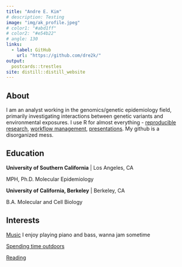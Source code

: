 ```yaml
---
title: "Andre E. Kim"
# description: Testing
image: "img/ak_profile.jpeg"
# color1: "#abd1ff"
# color2: "#e54b22"
# angle: 130
links:
  - label: GitHub
    url: "https://github.com/dre2k/"
output:
  postcards::trestles
site: distill::distill_website
---
```


## About

I am an analyst working in the genomics/genetic epidemiology field, primarily investigating interactions between genetic variants and environmental exposures. I use R for almost everything - [reproducible research](https://rmarkdown.rstudio.com/), [workflow management](https://books.ropensci.org/targets/), [presentations](https://bookdown.org/yihui/rmarkdown/xaringan.html). My github is a disorganized mess. 

## Education

**University of Southern California** | Los Angeles, CA

MPH, Ph.D. Molecular Epidemiology

**University of California, Berkeley** | Berkeley, CA

B.A. Molecular and Cell Biology

## Interests

[Music](https://open.spotify.com/artist/2NFrAuh8RQdQoS7iYFbckw) I enjoy playing piano and bass, wanna jam sometime

[Spending time outdoors](www.google.com)

[Reading](https://libbyapp.com/)

